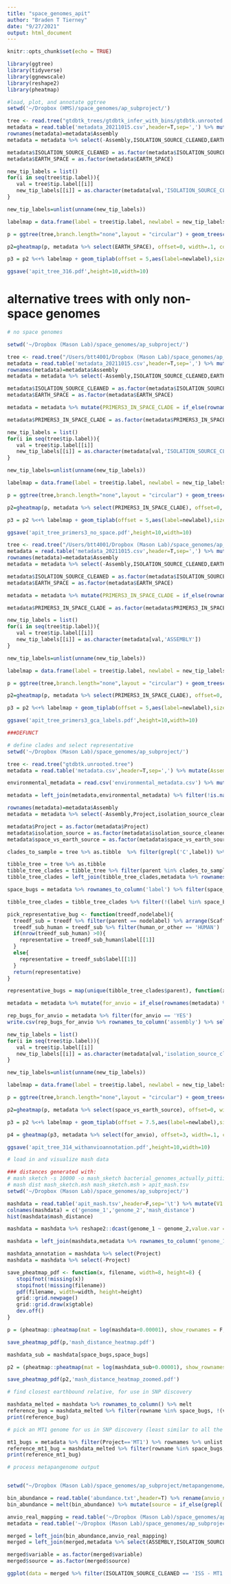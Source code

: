 ```yaml
---
title: "space_genomes_apit"
author: "Braden T Tierney"
date: "9/27/2021"
output: html_document
---
```


```r
knitr::opts_chunk$set(echo = TRUE)
```

```r
library(ggtree)
library(tidyverse)
library(ggnewscale)
library(reshape2)
library(pheatmap)
```

```r
#load, plot, and annotate ggtree 
setwd('~/Dropbox (HMS)/space_genomes/ap_subproject/')

tree <- read.tree("gtdbtk_trees/gtdbtk_infer_with_bins/gtdbtk.unrooted.tree")
metadata = read.table('metadata_20211015.csv',header=T,sep=',') %>% mutate(Assembly = strsplit(ASSEMBLY,'\\.') %>% map_chr(1))
rownames(metadata)=metadata$Assembly
metadata = metadata %>% select(-Assembly,ISOLATION_SOURCE_CLEANED,EARTH_SPACE)

metadata$ISOLATION_SOURCE_CLEANED = as.factor(metadata$ISOLATION_SOURCE_CLEANED)
metadata$EARTH_SPACE = as.factor(metadata$EARTH_SPACE)

new_tip_labels = list()
for(i in seq(tree$tip.label)){
   val = tree$tip.label[[i]]
   new_tip_labels[[i]] = as.character(metadata[val,'ISOLATION_SOURCE_CLEANED'])
}

new_tip_labels=unlist(unname(new_tip_labels))

labelmap = data.frame(label = tree$tip.label, newlabel = new_tip_labels)

p = ggtree(tree,branch.length="none",layout = "circular") + geom_treescale() 

p2=gheatmap(p, metadata %>% select(EARTH_SPACE), offset=0, width=.1, colnames=FALSE, legend_title="Isolation Source")+ scale_fill_viridis_d(option="D", name="Isolation Source")  

p3 = p2 %<+% labelmap + geom_tiplab(offset = 5,aes(label=newlabel),size = 2, parse = F)

ggsave('apit_tree_316.pdf',height=10,width=10)
```


# alternative trees with only non-space genomes

```r

# no space genomes 

setwd('~/Dropbox (Mason Lab)/space_genomes/ap_subproject/')

tree <- read.tree("/Users/btt4001/Dropbox (Mason Lab)/space_genomes/ap_subproject/gtdbtk_trees/gtdbk_infer_non_space_genomes/gtdbtk.unrooted.tree")
metadata = read.table('metadata_20211015.csv',header=T,sep=',') %>% mutate(Assembly = strsplit(ASSEMBLY,'\\.') %>% map_chr(1))
rownames(metadata)=metadata$Assembly
metadata = metadata %>% select(-Assembly,ISOLATION_SOURCE_CLEANED,EARTH_SPACE)

metadata$ISOLATION_SOURCE_CLEANED = as.factor(metadata$ISOLATION_SOURCE_CLEANED)
metadata$EARTH_SPACE = as.factor(metadata$EARTH_SPACE)

metadata = metadata %>% mutate(PRIMERS3_IN_SPACE_CLADE = if_else(rownames(metadata) == 'GCA_002143515',1,if_else(rownames(metadata) == 'GCA_002136755',1,0)))

metadata$PRIMERS3_IN_SPACE_CLADE = as.factor(metadata$PRIMERS3_IN_SPACE_CLADE)

new_tip_labels = list()
for(i in seq(tree$tip.label)){
   val = tree$tip.label[[i]]
   new_tip_labels[[i]] = as.character(metadata[val,'ISOLATION_SOURCE_CLEANED'])
}

new_tip_labels=unlist(unname(new_tip_labels))

labelmap = data.frame(label = tree$tip.label, newlabel = new_tip_labels)

p = ggtree(tree,branch.length="none",layout = "circular") + geom_treescale() 

p2=gheatmap(p, metadata %>% select(PRIMERS3_IN_SPACE_CLADE), offset=0, width=.1, colnames=FALSE, legend_title="Isolation Source")+ scale_fill_viridis_d(option="D", name="PRIMER3 GENOME OF INTEREST")  

p3 = p2 %<+% labelmap + geom_tiplab(offset = 5,aes(label=newlabel),size = 2, parse = F)

ggsave('apit_tree_primers3_no_space.pdf',height=10,width=10)

tree <- read.tree("/Users/btt4001/Dropbox (Mason Lab)/space_genomes/ap_subproject/gtdbtk_trees/gtdbk_infer_non_space_genomes/gtdbtk.unrooted.tree")
metadata = read.table('metadata_20211015.csv',header=T,sep=',') %>% mutate(Assembly = strsplit(ASSEMBLY,'\\.') %>% map_chr(1))
rownames(metadata)=metadata$Assembly
metadata = metadata %>% select(-Assembly,ISOLATION_SOURCE_CLEANED,EARTH_SPACE)

metadata$ISOLATION_SOURCE_CLEANED = as.factor(metadata$ISOLATION_SOURCE_CLEANED)
metadata$EARTH_SPACE = as.factor(metadata$EARTH_SPACE)

metadata = metadata %>% mutate(PRIMERS3_IN_SPACE_CLADE = if_else(rownames(metadata) == 'GCA_002143515',1,if_else(rownames(metadata) == 'GCA_002136755',1,0)))

metadata$PRIMERS3_IN_SPACE_CLADE = as.factor(metadata$PRIMERS3_IN_SPACE_CLADE)

new_tip_labels = list()
for(i in seq(tree$tip.label)){
   val = tree$tip.label[[i]]
   new_tip_labels[[i]] = as.character(metadata[val,'ASSEMBLY'])
}

new_tip_labels=unlist(unname(new_tip_labels))

labelmap = data.frame(label = tree$tip.label, newlabel = new_tip_labels)

p = ggtree(tree,branch.length="none",layout = "circular") + geom_treescale() 

p2=gheatmap(p, metadata %>% select(PRIMERS3_IN_SPACE_CLADE), offset=0, width=.1, colnames=FALSE, legend_title="Isolation Source")+ scale_fill_viridis_d(option="D", name="PRIMER3 GENOME OF INTEREST")  

p3 = p2 %<+% labelmap + geom_tiplab(offset = 5,aes(label=newlabel),size = 2, parse = F)

ggsave('apit_tree_primers3_gca_labels.pdf',height=10,width=10)

```

```r

###DEFUNCT 

# define clades and select representative 
setwd('~/Dropbox (Mason Lab)/space_genomes/ap_subproject/')

tree <- read.tree("gtdbtk.unrooted.tree")
metadata = read.table('metadata.csv',header=T,sep=',') %>% mutate(Assembly = strsplit(Assembly,'\\.') %>% map_chr(1))

environmental_metadata = read.csv('environmental_metadata.csv') %>% mutate(Assembly = strsplit(Assembly,'\\.') %>% map_chr(1))

metadata = left_join(metadata,environmental_metadata) %>% filter(!is.na(isolation_source_cleaned))

rownames(metadata)=metadata$Assembly
metadata = metadata %>% select(-Assembly,Project,isolation_source_cleaned,space_vs_earth_source) %>% mutate(Project = if_else(Project=='','NON-ISS',Project))

metadata$Project = as.factor(metadata$Project)
metadata$isolation_source = as.factor(metadata$isolation_source_cleaned)
metadata$space_vs_earth_source = as.factor(metadata$space_vs_earth_source)

clades_to_sample = tree %>% as.tibble  %>% filter(grepl('C',label)) %>% select(parent) %>% table %>% data.frame %>%filter(Freq > 2) %>% select(-Freq) %>% unlist %>% unname

tibble_tree = tree %>% as.tibble 
tibble_tree_clades = tibble_tree %>% filter(parent %in% clades_to_sample) 
tibble_tree_clades = left_join(tibble_tree_clades,metadata %>% rownames_to_column('label'))

space_bugs = metadata %>% rownames_to_column('label') %>% filter(space_vs_earth_source == 'ISS') %>% select(label) %>% unlist %>% unname

tibble_tree_clades = tibble_tree_clades %>% filter(!(label %in% space_bugs))

pick_representative_bug <- function(treedf,nodelabel){
  treedf_sub = treedf %>% filter(parent == nodelabel) %>% arrange(Scaffolds)
  treedf_sub_human = treedf_sub %>% filter(human_or_other == 'HUMAN')
  if(nrow(treedf_sub_human) >0){
    representative = treedf_sub_human$label[[1]]
  }
  else{
    representative = treedf_sub$label[[1]]
  }
  return(representative)
}

representative_bugs = map(unique(tibble_tree_clades$parent), function(x) pick_representative_bug(tibble_tree_clades,x)) %>% unlist %>% unname

metadata = metadata %>% mutate(for_anvio = if_else(rownames(metadata) %in% c(representative_bugs, space_bugs),'YES','NO'))

rep_bugs_for_anvio = metadata %>% filter(for_anvio == 'YES')
write.csv(rep_bugs_for_anvio %>% rownames_to_column('assembly') %>% select(assembly,space_vs_earth_source),'representative_and_space_bugs_for_anvio.csv')

new_tip_labels = list()
for(i in seq(tree$tip.label)){
   val = tree$tip.label[[i]]
   new_tip_labels[[i]] = as.character(metadata[val,'isolation_source_cleaned'])
}

new_tip_labels=unlist(unname(new_tip_labels))

labelmap = data.frame(label = tree$tip.label, newlabel = new_tip_labels)

p = ggtree(tree,branch.length="none",layout = "circular") + geom_treescale() 

p2=gheatmap(p, metadata %>% select(space_vs_earth_source), offset=0, width=.1, colnames=FALSE, legend_title="Isolation Source")+ scale_fill_viridis_d(option="D", name="Isolation Source")  

p3 = p2 %<+% labelmap + geom_tiplab(offset = 7.5,aes(label=newlabel),size = 2, parse = F) + new_scale_fill()

p4 = gheatmap(p3, metadata %>% select(for_anvio), offset=3, width=.1, colnames=FALSE, legend_title="Used in anvio")+ scale_fill_viridis_d(option="A", name="Used in anvio")  

ggsave('apit_tree_314_withanvioannotation.pdf',height=10,width=10)
```


```r
# load in and visualize mash data

### distances generated with:
# mash sketch -s 10000 -o mash_sketch bacterial_genomes_actually_pittii/*.fna
# mash dist mash_sketch.msh mash_sketch.msh > apit_mash.tsv
setwd('~/Dropbox (Mason Lab)/space_genomes/ap_subproject/')

mashdata = read.table('apit_mash.tsv',header=F,sep='\t') %>% mutate(V1 = strsplit(V1,'/') %>% map_chr(2) %>% strsplit('\\.') %>% map_chr(1))  %>% mutate(V2 = strsplit(V2,'/') %>% map_chr(2) %>% strsplit('\\.') %>% map_chr(1)) %>% select(V1,V2,V3)
colnames(mashdata) = c('genome_1','genome_2','mash_distance')
hist(mashdata$mash_distance)

mashdata = mashdata %>% reshape2::dcast(genome_1 ~ genome_2,value.var = 'mash_distance') 

mashdata = left_join(mashdata,metadata %>% rownames_to_column('genome_1') %>% select(genome_1,Project)) %>% mutate(Project = if_else(as.character(Project) == 'Non-ISS','',as.character(Project)) %>% as.factor) %>%  column_to_rownames('genome_1') 

mashdata_annotation = mashdata %>% select(Project)
mashdata = mashdata %>% select(-Project)

save_pheatmap_pdf <- function(x, filename, width=8, height=8) {
   stopifnot(!missing(x))
   stopifnot(!missing(filename))
   pdf(filename, width=width, height=height)
   grid::grid.newpage()
   grid::grid.draw(x$gtable)
   dev.off()
}

p = (pheatmap::pheatmap(mat = log(mashdata+0.00001), show_rownames = F,show_colnames = F,annotation_row = mashdata_annotation, cellwidth = 1,cellheight = 1))

save_pheatmap_pdf(p,'mash_distance_heatmap.pdf')

mashdata_sub = mashdata[space_bugs,space_bugs]

p2 = (pheatmap::pheatmap(mat = log(mashdata_sub+0.00001), show_rownames = F,show_colnames = T,annotation_row = mashdata_annotation, cellwidth = 10,cellheight = 10))

save_pheatmap_pdf(p2,'mash_distance_heatmap_zoomed.pdf')

# find closest earthbound relative, for use in SNP discovery 

mashdata_melted = mashdata %>% rownames_to_column() %>% melt
reference_bug = mashdata_melted %>% filter(rowname %in% space_bugs, !(variable %in% space_bugs)) %>% group_by(variable) %>% mutate(average_mash_dist = mean(value)) %>% select(-value,-rowname) %>% unique %>% arrange(average_mash_dist) %>% select(variable) %>% head(1) %>% unlist %>% unname %>% as.character()
print(reference_bug)

# pick an MT1 genome for us in SNP discovery (least similar to all the others)

mt1_bugs = metadata %>% filter(Project=='MT1') %>% rownames %>% unlist %>% unname
reference_mt1_bug = mashdata_melted %>% filter(rowname %in% space_bugs, variable %in% mt1_bugs) %>% group_by(variable) %>% mutate(average_mash_dist = mean(value)) %>% select(-value,-rowname) %>% unique %>% arrange(desc(average_mash_dist))%>% select(variable) %>% head(1) %>% unlist %>% unname %>% as.character()
print(reference_mt1_bug)

```

```r
# process metapangenome output


setwd("~/Dropbox (Mason Lab)/space_genomes/ap_subproject/metapangenome/ap-SUMMARY/bins_across_samples/")

bin_abundance = read.table('abundance.txt',header=T) %>% rename(anvio_name = bins)
bin_abundance = melt(bin_abundance) %>% mutate(source = if_else(grepl('GLDS',variable),'MT2-METAGENOME','MT1-METAGENOME'))

anvio_real_mapping = read.table('~/Dropbox (Mason Lab)/space_genomes/ap_subproject/metapangenome/ncbi_anvio_mapping.txt',sep='\t',header=T) %>% mutate(ASSEMBLY = strsplit(ASSEMBLY,'\\.') %>% map_chr(1))
metadata = read.table('~/Dropbox (Mason Lab)/space_genomes/ap_subproject/metadata_20211015.csv',header=T,sep=',')

merged = left_join(bin_abundance,anvio_real_mapping)
merged = left_join(merged,metadata %>% select(ASSEMBLY,ISOLATION_SOURCE_CLEANED))

merged$variable = as.factor(merged$variable)
merged$source = as.factor(merged$source)

ggplot(data = merged %>% filter(ISOLATION_SOURCE_CLEANED == 'ISS - MT1'),aes(x = variable, y = value)) + geom_density()
```





